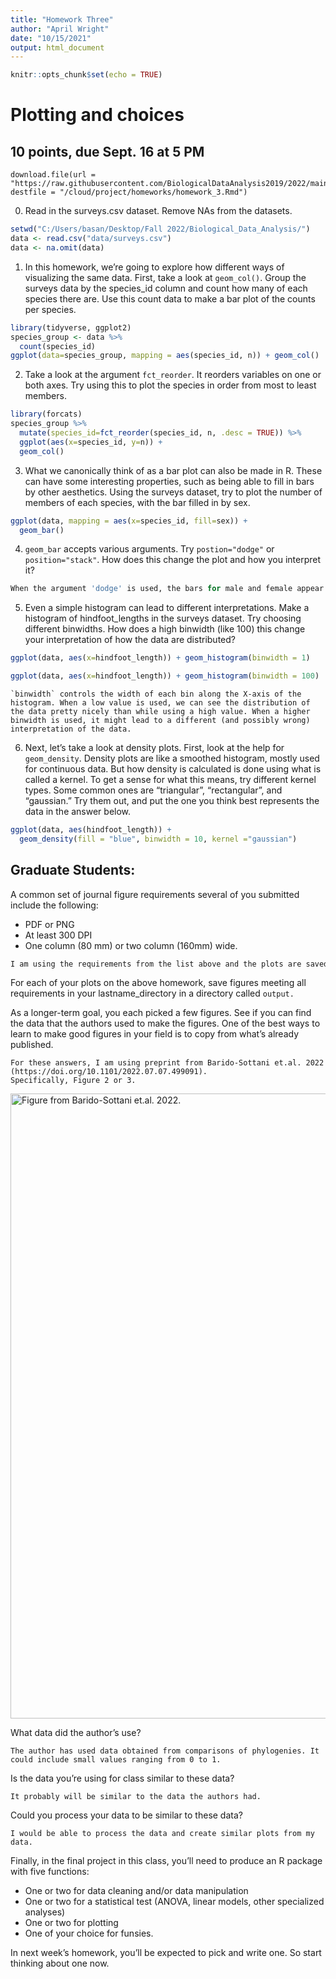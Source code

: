 ```yaml
---
title: "Homework Three"
author: "April Wright"
date: "10/15/2021"
output: html_document
---
```


```r
knitr::opts_chunk$set(echo = TRUE)
```

# Plotting and choices

## 10 points, due Sept. 16 at 5 PM

    download.file(url = "https://raw.githubusercontent.com/BiologicalDataAnalysis2019/2022/main/vignettes/homework_3.Rmd", destfile = "/cloud/project/homeworks/homework_3.Rmd")

0.  Read in the surveys.csv dataset. Remove NAs from the datasets.

```r
setwd("C:/Users/basan/Desktop/Fall 2022/Biological_Data_Analysis/")
data <- read.csv("data/surveys.csv")
data <- na.omit(data)
```

1.  In this homework, we're going to explore how different ways of visualizing the same data. First, take a look at `geom_col()`. Group the surveys data by the species_id column and count how many of each species there are. Use this count data to make a bar plot of the counts per species.

```r
library(tidyverse, ggplot2)
species_group <- data %>% 
  count(species_id)
ggplot(data=species_group, mapping = aes(species_id, n)) + geom_col()
```

2.  Take a look at the argument `fct_reorder`. It reorders variables on one or both axes. Try using this to plot the species in order from most to least members.

```r
library(forcats)
species_group %>%
  mutate(species_id=fct_reorder(species_id, n, .desc = TRUE)) %>%
  ggplot(aes(x=species_id, y=n)) +
  geom_col()
```

3.  What we canonically think of as a bar plot can also be made in R. These can have some interesting properties, such as being able to fill in bars by other aesthetics. Using the surveys dataset, try to plot the number of members of each species, with the bar filled in by sex.

```r
ggplot(data, mapping = aes(x=species_id, fill=sex)) +
  geom_bar()
```

4.  `geom_bar` accepts various arguments. Try `postion="dodge"` or `position="stack"`. How does this change the plot and how you interpret it?

```r
When the argument 'dodge' is used, the bars for male and female appear side by side and when 'stack' is used the female count appears on top of the male count bar. I like the dodge option because, it gives the count for both males and females which can easily be seen/counted. But it depends on your need, if you also need the total number, the stack option would be easier.
```
    

5.  Even a simple histogram can lead to different interpretations. Make a histogram of hindfoot_lengths in the surveys dataset. Try choosing different binwidths. How does a high binwidth (like 100) this change your interpretation of how the data are distributed?

```r
ggplot(data, aes(x=hindfoot_length)) + geom_histogram(binwidth = 1)
```

```r
ggplot(data, aes(x=hindfoot_length)) + geom_histogram(binwidth = 100)
```

    `binwidth` controls the width of each bin along the X-axis of the histogram. When a low value is used, we can see the distribution of the data pretty nicely than while using a high value. When a higher binwidth is used, it might lead to a different (and possibly wrong) interpretation of the data.   

6.  Next, let's take a look at density plots. First, look at the help for `geom_density`. Density plots are like a smoothed histogram, mostly used for continuous data. But how density is calculated is done using what is called a kernel. To get a sense for what this means, try different kernel types. Some common ones are "triangular", "rectangular", and "gaussian." Try them out, and put the one you think best represents the data in the answer below.

```r
ggplot(data, aes(hindfoot_length)) +
  geom_density(fill = "blue", binwidth = 10, kernel ="gaussian")
```

## Graduate Students:

A common set of journal figure requirements several of you submitted include the following:

-   PDF or PNG
-   At least 300 DPI
-   One column (80 mm) or two column (160mm) wide.

```r
I am using the requirements from the list above and the plots are saved in "homeworks/Khakurel_Plots/output"
```
    
For each of your plots on the above homework, save figures meeting all requirements in your lastname_directory in a directory called `output.`

As a longer-term goal, you each picked a few figures. See if you can find the data that the authors used to make the figures. One of the best ways to learn to make good figures in your field is to copy from what's already published.

    For these answers, I am using preprint from Barido-Sottani et.al. 2022 (https://doi.org/10.1101/2022.07.07.499091). 
    Specifically, Figure 2 or 3. 

[![Figure from Barido-Sottani et.al. 2022.](Khakurel_Plots/F3.large.jpg){width="1000"}](https://www.biorxiv.org/content/biorxiv/early/2022/07/07/2022.07.07.499091/F3.medium.gif)

What data did the author's use?

    The author has used data obtained from comparisons of phylogenies. It could include small values ranging from 0 to 1. 

Is the data you're using for class similar to these data?

    It probably will be similar to the data the authors had. 

Could you process your data to be similar to these data?

    I would be able to process the data and create similar plots from my data. 

Finally, in the final project in this class, you'll need to produce an R package with five functions:

-   One or two for data cleaning and/or data manipulation
-   One or two for a statistical test (ANOVA, linear models, other specialized analyses)
-   One or two for plotting
-   One of your choice for funsies.

In next week's homework, you'll be expected to pick and write one. So start thinking about one now.
